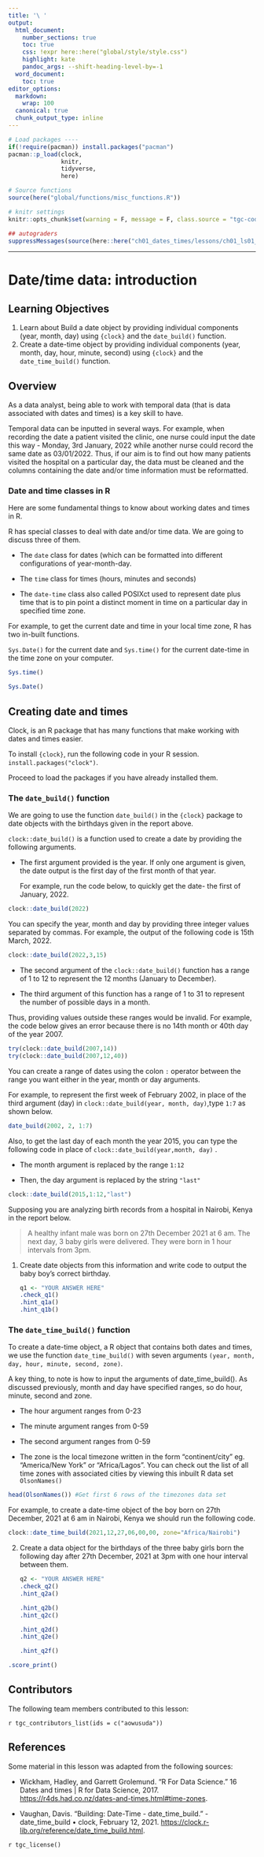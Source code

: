 ```yaml
---
title: '\ '
output:
  html_document:
    number_sections: true
    toc: true
    css: !expr here::here("global/style/style.css")
    highlight: kate
    pandoc_args: --shift-heading-level-by=-1
  word_document:
    toc: true
editor_options:
  markdown:
    wrap: 100
  canonical: true
  chunk_output_type: inline
---
```


```r
# Load packages ----
if(!require(pacman)) install.packages("pacman")
pacman::p_load(clock,
               knitr,
               tidyverse, 
               here)

# Source functions 
source(here("global/functions/misc_functions.R"))

# knitr settings
knitr::opts_chunk$set(warning = F, message = F, class.source = "tgc-code-block", error = T)

## autograders
suppressMessages(source(here::here("ch01_dates_times/lessons/ch01_ls01_dates_times_intro_autograder.R")))
```

------------------------------------------------------------------------

# Date/time data: introduction

## Learning Objectives

1.  Learn about Build a date object by providing individual components (year, month, day) using `{clock}` and the `date_build()` function.
2.  Create a date-time object by providing individual components (year, month, day, hour, minute, second) using `{clock}` and the `date_time_build()` function.

## Overview

As a data analyst, being able to work with temporal data (that is data associated with dates and times) is a key skill to have.

Temporal data can be inputted in several ways.
For example, when recording the date a patient visited the clinic, one nurse could input the date this way - Monday, 3rd January, 2022 while another nurse could record the same date as 03/01/2022.
Thus, if our aim is to find out how many patients visited the hospital on a particular day, the data must be cleaned and the columns containing the date and/or time information must be reformatted.

### Date and time classes in R

Here are some fundamental things to know about working dates and times in R.

R has special classes to deal with date and/or time data.
We are going to discuss three of them.

-   The `date` class for dates (which can be formatted into different configurations of year-month-day.

-   The `time` class for times (hours, minutes and seconds)

-   The `date-time` class also called POSIXct used to represent date plus time that is to pin point a distinct moment in time on a particular day in specified time zone.

For example, to get the current date and time in your local time zone, R has two in-built functions.

`Sys.Date()` for the current date and `Sys.time()` for the current date-time in the time zone on your computer.

```r
Sys.time()

Sys.Date()

```

## Creating date and times

Clock, is an R package that has many functions that make working with dates and times easier.

To install `{clock}`, run the following code in your R session.
`install.packages("clock")`.

Proceed to load the packages if you have already installed them.

### The `date_build()` function

We are going to use the function `date_build()` in the `{clock}` package to date objects with the birthdays given in the report above.

`clock::date_build()` is a function used to create a date by providing the following arguments.

-   The first argument provided is the year.
    If only one argument is given, the date output is the first day of the first month of that year.

    For example, run the code below, to quickly get the date- the first of January, 2022.

```r
clock::date_build(2022)
```

You can specify the year, month and day by providing three integer values separated by commas.
For example, the output of the following code is 15th March, 2022.

```r
clock::date_build(2022,3,15)
```

::: watch-out
-   The second argument of the `clock::date_build()` function has a range of 1 to 12 to represent the 12 months (January to December).

-   The third argument of this function has a range of 1 to 31 to represent the number of possible days in a month.
:::

Thus, providing values outside these ranges would be invalid.
For example, the code below gives an error because there is no 14th month or 40th day of the year 2007.

```r
try(clock::date_build(2007,14))
try(clock::date_build(2007,12,40))
```

You can create a range of dates using the colon `:` operator between the range you want either in the year, month or day arguments.

For example, to represent the first week of February 2002, in place of the third argument (day) in `clock::date_build(year, month, day)`,type `1:7` as shown below.

```r
date_build(2002, 2, 1:7)
```

Also, to get the last day of each month the year 2015, you can type the following code in place of `clock::date_build(year,month, day)` .

-   The month argument is replaced by the range `1:12`

-   Then, the day argument is replaced by the string `"last"`

```r
clock::date_build(2015,1:12,"last")
```

Supposing you are analyzing birth records from a hospital in Nairobi, Kenya in the report below.

> A healthy infant male was born on 27th December 2021 at 6 am.
> The next day, 3 baby girls were delivered.
> They were born in 1 hour intervals from 3pm.

::: practice
1.  Create date objects from this information and write code to output the baby boy's correct birthday.

    ```r
    q1 <- "YOUR ANSWER HERE"
    .check_q1()
    .hint_q1a()
    .hint_q1b()
    ```
:::

### The `date_time_build()` function

To create a date-time object, a R object that contains both dates and times, we use the function `date_time_build()` with seven arguments `(year, month, day, hour, minute, second, zone)`.

A key thing, to note is how to input the arguments of date_time_build().
As discussed previously, month and day have specified ranges, so do hour, minute, second and zone.

-   The hour argument ranges from 0-23

-   The minute argument ranges from 0-59

-   The second argument ranges from 0-59

-   The zone is the local timezone written in the form "continent/city" eg.
    "America/New York" or "Africa/Lagos".
    You can check out the list of all time zones with associated cities by viewing this inbuilt R data set `OlsonNames()`

```r
head(OlsonNames()) #Get first 6 rows of the timezones data set
```

For example, to create a date-time object of the boy born on 27th December, 2021 at 6 am in Nairobi, Kenya we should run the following code.

```r
clock::date_time_build(2021,12,27,06,00,00, zone="Africa/Nairobi")
```

::: practice
2.  Create a data object for the birthdays of the three baby girls born the following day after 27th December, 2021 at 3pm with one hour interval between them.

    ```r
    q2 <- "YOUR ANSWER HERE"
    .check_q2()
    .hint_q2a()

    .hint_q2b()
    .hint_q2c()

    .hint_q2d()
    .hint_q2e()

    .hint_q2f()

    ```
:::

```r
.score_print()
```

## Contributors {.unlisted .unnumbered}

The following team members contributed to this lesson:

`r tgc_contributors_list(ids = c("aowusuda"))`

## References {.unlisted .unnumbered}

Some material in this lesson was adapted from the following sources:

-   Wickham, Hadley, and Garrett Grolemund.
    "R For Data Science." 16 Dates and times \| R for Data Science, 2017.
    <https://r4ds.had.co.nz/dates-and-times.html#time-zones>.

-   Vaughan, Davis.
    "Building: Date-Time - date_time_build." - date_time_build • clock, February 12, 2021.
    <https://clock.r-lib.org/reference/date_time_build.html>.

`r tgc_license()`
